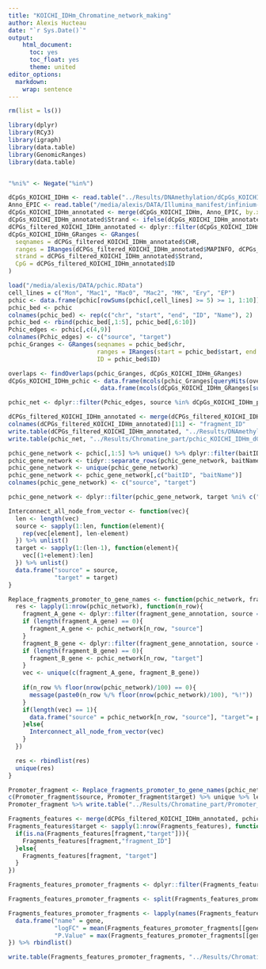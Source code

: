```yaml
---
title: "KOICHI_IDHm_Chromatine_network_making"
author: Alexis Hucteau
date: "`r Sys.Date()`"
output:
    html_document:
      toc: yes
      toc_float: yes
      theme: united
editor_options:
  markdown:
    wrap: sentence
---
```


```r
rm(list = ls())
```


```r
library(dplyr)
library(RCy3)
library(igraph)
library(data.table)
library(GenomicRanges)
library(data.table)


"%ni%" <- Negate("%in%")
```

```r
dCpGs_KOICHI_IDHm <- read.table("../Results/DNAmethylation/dCpGs_KOICHI_IDHm.tsv", sep = "\t", header = T, row.names = 1)
Anno_EPIC <- read.table("/media/alexis/DATA/Illumina_manifest/infinium-methylationepic.tsv", sep = "\t", header = T)
dCpGs_KOICHI_IDHm_annotated <- merge(dCpGs_KOICHI_IDHm, Anno_EPIC, by.x = "ID", by.y = "Name")
dCpGs_KOICHI_IDHm_annotated$Strand <- ifelse(dCpGs_KOICHI_IDHm_annotated$Strand == "F", "+", "-")
dCPGs_filtered_KOICHI_IDHm_annotated <- dplyr::filter(dCpGs_KOICHI_IDHm_annotated, P.Value < 0.05 & abs(logFC) > 0.15)
dCpGs_KOICHI_IDHm_GRanges <- GRanges(
  seqnames = dCPGs_filtered_KOICHI_IDHm_annotated$CHR,
  ranges = IRanges(dCPGs_filtered_KOICHI_IDHm_annotated$MAPINFO, dCPGs_filtered_KOICHI_IDHm_annotated$MAPINFO +1),
  strand = dCPGs_filtered_KOICHI_IDHm_annotated$Strand,
  CpG = dCPGs_filtered_KOICHI_IDHm_annotated$ID
)


```

```r
load("/media/alexis/DATA/pchic.RData")
cell_lines = c("Mon", "Mac1", "Mac0", "Mac2", "MK", "Ery", "EP")
pchic <- data.frame(pchic[rowSums(pchic[,cell_lines] >= 5) >= 1, 1:10]) %>% na.omit(.)
pchic_bed <- pchic
colnames(pchic_bed) <- rep(c("chr", "start", "end", "ID", "Name"), 2)
pchic_bed <- rbind(pchic_bed[,1:5], pchic_bed[,6:10])
Pchic_edges <- pchic[,c(4,9)]
colnames(Pchic_edges) <- c("source", "target")
pchic_Granges <- GRanges(seqnames = pchic_bed$chr, 
                         ranges = IRanges(start = pchic_bed$start, end = pchic_bed$end), 
                         ID = pchic_bed$ID)
```

```r
overlaps <- findOverlaps(pchic_Granges, dCpGs_KOICHI_IDHm_GRanges)
dCpGs_KOICHI_IDHm_pchic <- data.frame(mcols(pchic_Granges[queryHits(overlaps),]),
                          data.frame(mcols(dCpGs_KOICHI_IDHm_GRanges[subjectHits(overlaps),]))) %>% unique()

pchic_net <- dplyr::filter(Pchic_edges, source %in% dCpGs_KOICHI_IDHm_pchic$ID | target %in% dCpGs_KOICHI_IDHm_pchic$ID)

dCPGs_filtered_KOICHI_IDHm_annotated <- merge(dCPGs_filtered_KOICHI_IDHm_annotated, dCpGs_KOICHI_IDHm_pchic, by.x = "ID", by.y = "CpG")
colnames(dCPGs_filtered_KOICHI_IDHm_annotated)[11] <- "fragment_ID"
write.table(dCPGs_filtered_KOICHI_IDHm_annotated, "../Results/DNAmethylation/dCpGs_KOICHI_IDHm_pchic.tsv", sep = "\t", row.names = F)
write.table(pchic_net, "../Results/Chromatine_part/pchic_KOICHI_IDHm_dCPGs.tsv", sep = "\t", row.names = F)
```

```r
pchic_gene_network <- pchic[,1:5] %>% unique() %>% dplyr::filter(baitID %in% c(pchic_net$source, pchic_net$target))
pchic_gene_network <- tidyr::separate_rows(pchic_gene_network, baitName, sep = ";")
pchic_gene_network <- unique(pchic_gene_network)
pchic_gene_network <- pchic_gene_network[,c("baitID", "baitName")]
colnames(pchic_gene_network) <- c("source", "target")

pchic_gene_network <- dplyr::filter(pchic_gene_network, target %ni% c("snoU13", "Y_RNA"))
```

```r
Interconnect_all_node_from_vector <- function(vec){
  len <- length(vec)
  source <- sapply(1:len, function(element){
    rep(vec[element], len-element)
  }) %>% unlist()
  target <- sapply(1:(len-1), function(element){
    vec[(1+element):len]
  }) %>% unlist()
  data.frame("source" = source,
             "target" = target)
}

Replace_fragments_promoter_to_gene_names <- function(pchic_network, fragment_gene_annotation){
  res <- lapply(1:nrow(pchic_network), function(n_row){
    fragment_A_gene <- dplyr::filter(fragment_gene_annotation, source == pchic_network[n_row, "source"]) %>% .$target
    if (length(fragment_A_gene) == 0){
      fragment_A_gene <- pchic_network[n_row, "source"]
    }
    fragment_B_gene <- dplyr::filter(fragment_gene_annotation, source == pchic_network[n_row, "target"]) %>% .$target
    if (length(fragment_B_gene) == 0){
      fragment_B_gene <- pchic_network[n_row, "target"]
    }
    vec <- unique(c(fragment_A_gene, fragment_B_gene))
    
    if(n_row %% floor(nrow(pchic_network)/100) == 0){
      message(paste0(n_row %/% floor(nrow(pchic_network)/100), "%!"))
    }
    if(length(vec) == 1){
      data.frame("source" = pchic_network[n_row, "source"], "target"= pchic_network[n_row, "target"])
    }else{
      Interconnect_all_node_from_vector(vec)
    }
  })

  res <- rbindlist(res)
  unique(res)
}
```

```r
Promoter_fragment <- Replace_fragments_promoter_to_gene_names(pchic_net, pchic_gene_network)
c(Promoter_fragment$source, Promoter_fragment$target) %>% unique %>% length
Promoter_fragment %>% write.table("../Results/Chromatine_part/Promoter_named_pchic_dCPGs_KOICHI_IDHm.tsv", sep = "\t", quote = F, row.names = F)
```

```r
Fragments_features <- merge(dCPGs_filtered_KOICHI_IDHm_annotated, pchic_gene_network, by.x = "fragment_ID", by.y = "source", all.x = T)
Fragments_features$target <- sapply(1:nrow(Fragments_features), function(fragment){
  if(is.na(Fragments_features[fragment,"target"])){
    Fragments_features[fragment,"fragment_ID"]
  }else{
    Fragments_features[fragment, "target"]
  }
})

Fragments_features_promoter_fragments <- dplyr::filter(Fragments_features, target %in% Promoter_fragment$source | target %in% Promoter_fragment$target)

Fragments_features_promoter_fragments <- split(Fragments_features_promoter_fragments, Fragments_features_promoter_fragments$target)

Fragments_features_promoter_fragments <- lapply(names(Fragments_features_promoter_fragments), function(gene){
  data.frame("name" = gene, 
             "logFC" = mean(Fragments_features_promoter_fragments[[gene]]$logFC), 
             "P.Value" = max(Fragments_features_promoter_fragments[[gene]]$P.Value))
}) %>% rbindlist()

write.table(Fragments_features_promoter_fragments, "../Results/Chromatine_part/Features_fragment_methylation_KOICHI_IDHm.tsv", sep = "\t", quote = F, row.names = F)
```

